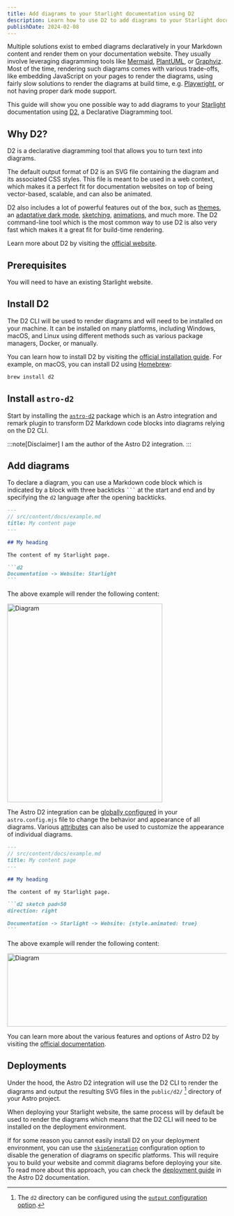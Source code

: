 ```yaml
---
title: Add diagrams to your Starlight documentation using D2
description: Learn how to use D2 to add diagrams to your Starlight documentation.
publishDate: 2024-02-08
---
```


Multiple solutions exist to embed diagrams declaratively in your Markdown content and render them on your documentation website.
They usually involve leveraging diagramming tools like [Mermaid](https://mermaid.js.org/), [PlantUML](https://plantuml.com/), or [Graphviz](https://graphviz.org/).
Most of the time, rendering such diagrams comes with various trade-offs, like embedding JavaScript on your pages to render the diagrams, using fairly slow solutions to render the diagrams at build time, e.g. [Playwright](https://playwright.dev/), or not having proper dark mode support.

This guide will show you one possible way to add diagrams to your [Starlight](https://starlight.astro.build/) documentation using [D2](https://d2lang.com/), a Declarative Diagramming tool.

## Why D2?

D2 is a declarative diagramming tool that allows you to turn text into diagrams.

The default output format of D2 is an SVG file containing the diagram and its associated CSS styles.
This file is meant to be used in a web context, which makes it a perfect fit for documentation websites on top of being vector-based, scalable, and can also be animated.

D2 also includes a lot of powerful features out of the box, such as [themes](https://d2lang.com/tour/themes/), an [adaptative dark mode](https://d2lang.com/tour/themes/#dark-theme), [sketching](https://d2lang.com/tour/sketch/), [animations](https://d2lang.com/tour/composition/), and much more.
The D2 command-line tool which is the most common way to use D2 is also very fast which makes it a great fit for build-time rendering.

Learn more about D2 by visiting the [official website](https://d2lang.com/).

## Prerequisites

You will need to have an existing Starlight website.

## Install D2

The D2 CLI will be used to render diagrams and will need to be installed on your machine.
It can be installed on many platforms, including Windows, macOS, and Linux using different methods such as various package managers, Docker, or manually.

You can learn how to install D2 by visiting the [official installation guide](https://github.com/terrastruct/d2/blob/master/docs/INSTALL.md).
For example, on macOS, you can install D2 using [Homebrew](https://brew.sh/):

```sh
brew install d2
```

## Install `astro-d2`

Start by installing the [`astro-d2`](https://astro-d2.vercel.app/) package which is an Astro integration and remark plugin to transform D2 Markdown code blocks into diagrams relying on the D2 CLI.


<Pkg type="exec" pkg="astro" args="add astro-d2" />

:::note[Disclaimer]
I am the author of the Astro D2 integration.
:::

## Add diagrams

To declare a diagram, you can use a Markdown code block which is indicated by a block with three backticks <code>```</code> at the start and end and by specifying the `d2` language after the opening backticks.

````md {10-12}
---
// src/content/docs/example.md
title: My content page
---

## My heading

The content of my Starlight page.

```d2
Documentation -> Website: Starlight
```
````

The above example will render the following content:


<Example>
  <img
    alt="Diagram"
    decoding="async"
    loading="lazy"
    src="/starlight-add-diagrams-using-d2/documentation-website.svg"
    width="356"
    height="455"
  />
</Example>

The Astro D2 integration can be [globally configured](https://astro-d2.vercel.app/configuration/) in your `astro.config.mjs` file to change the behavior and appearance of all diagrams.
Various [attributes](https://astro-d2.vercel.app/attributes/) can also be used to customize the appearance of individual diagrams.

````md "sketch pad=50"
---
// src/content/docs/example.md
title: My content page
---

## My heading

The content of my Starlight page.

```d2 sketch pad=50
direction: right

Documentation -> Starlight -> Website: {style.animated: true}
```
````

The above example will render the following content:

<Example>
  <img
    alt="Diagram"
    decoding="async"
    loading="lazy"
    src="/starlight-add-diagrams-using-d2/documentation-starlight-website.svg"
    width="696"
    height="168"
  />
</Example>

You can learn more about the various features and options of Astro D2 by visiting the [official documentation](https://astro-d2.vercel.app/).

## Deployments

Under the hood, the Astro D2 integration will use the D2 CLI to render the diagrams and output the resulting SVG files in the `public/d2/` [^1] directory of your Astro project.

When deploying your Starlight website, the same process will by default be used to render the diagrams which means that the D2 CLI will need to be installed on the deployment environment.

If for some reason you cannot easily install D2 on your deployment environment, you can use the [`skipGeneration`](https://astro-d2.vercel.app/configuration/#skipgeneration) configuration option to disable the generation of diagrams on specific platforms.
This will require you to build your website and commit diagrams before deploying your site.
To read more about this approach, you can check the [deployment guide](https://astro-d2.vercel.app/guides/how-astro-d2-works/#deployment) in the Astro D2 documentation.

[^1]: The `d2` directory can be configured using the [`output` configuration option](https://astro-d2.vercel.app/configuration/#output).
